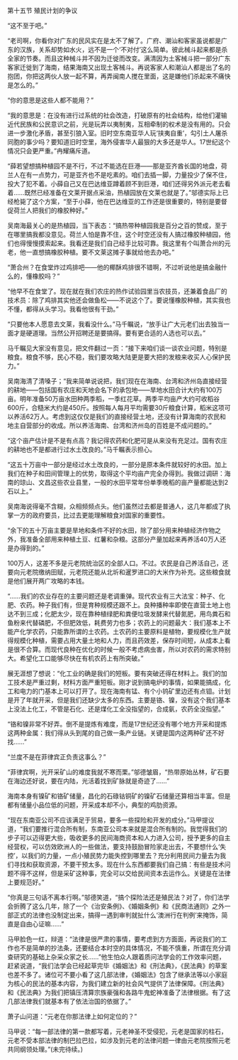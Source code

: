 

第十五节 殖民计划的争议

“这不至于吧。”

“老司啊，你看你对广东的民风实在是太不了解了。广府、潮汕和客家虽说都是广东的汉族，关系却势如水火，远不是一个‘不对付’这么简单。彼此械斗起来都是杀全家的节奏。而且这种械斗并不因为迁徙而改变。满清因为土客械斗把一部分广东客家迁徙到了海南，结果海南又出现土客械斗。再说客家人和潮汕人都是出了名的抱团，你把这两伙人放一起不算，再弄闽南人搅在里面，这是嫌他们杀起来不痛快是怎么的。”

“你的意思是这些人都不能用？”

“我的意思是：在没有进行过系统的社会改造，打破原有的社会结构，给他们灌输近代民族和公民意识之前，光是玩弄以夷制夷，互相牵制的权术是没有用的。只会进一步激化矛盾，甚至引狼入室。旧时空东南亚华人玩‘挟夷自重’，勾引土人屠杀同胞的事少吗？要知道旧时空里，海外侵害华人最狠的大多还是华人。17世纪这个情况只会更严重。”冉耀痛斥道。

“薛若望想搞种植园不是不行，不过不能选在巨港――那是亚齐酋长国的地盘，荷兰人在有一点势力，可是亚齐也不是吃素的。咱们去插一脚，力量投少了保不住，投大了犯不着。小薛自己又在巴达维亚蹲着顾不到巨港，咱们还得另外派元老去看着……既然已经准备在文莱开据点采油，热植园放在文莱也就是了。”邬德实际上已经枪毙了这个方案，“至于小薛，他在巴达维亚的工作还是很重要的，特别是要督促荷兰人把我们的橡胶种好。”

吴南海最关心的是热植园，当下表态：“搞热带种植园我是百分之百的赞成，至于在哪里搞我都没意见。荷兰人怕是靠不住，这个时空还没有人搞过橡胶种植园，他们也得慢慢摸索起来。我看还是我们自己经手比较可靠。我这里有个叫萧合州的元老，他一直想搞橡胶种植。要不文莱这摊子事就给他去办吧。”

“萧合州？在食堂炸过鸡排吧――他的椰酥鸡排很不错啊，不过听说他是搞金融什么的，懂橡胶吗？”

“他早不在食堂了。现在就在我们农庄的热作试验园里当农技员，还兼着食品厂的技术员：除了鸡排其实他还会做鱼松――不说这个了。要说懂橡胶种植，其实我也不懂，都得从头学习。我看他很有干劲。”

“只要他本人愿意去文莱，我看没什么。”马千瞩说，“放手让广大元老们出去独当一面才是硬道理。当然公开招聘还是要搞得。要有更合适的人选也可以去。”

马千瞩见大家没有意见，把文件翻过一页：“接下来咱们谈一谈农业问题，特别是粮食。粮食不够，民心不稳，我们要攻略大陆更是要大把的发粮来收买人心保护民力。”

吴南海清了清嗓子；“我来简单说说把，我们现在在海南、台湾和济州岛直接经营的耕地――包括国有农庄和天地会名下的承包地――旱地水田合计大约有100万亩。明年准备50万亩水田种两季稻，一季红花草。两季平均亩产大约可收稻谷600斤，合糙米大约是450斤。按照每人每月平均需要30斤粮食计算，稻米这项可以养活62万人。考虑到这仅仅是我们的直接经营土地，还没有计算海南的农民和地主自营部分的收成。所以养活海南、台湾和济州岛的百姓是不成问题的。”

“这个亩产估计是不是有点高？我记得农药和化肥可是从来没有充足过。国有农庄的耕地也不是都进行过水土改良的。”马千瞩表示担心。

“这五十万亩中一部分是经过水土改良的，一部分是原本条件就较好的水田。加上我们在种子和田间管理上的优势，取得这个平均亩产完全办得到。我做过调研：海南的琼山、文昌这些农业县里，一般的水田平常年份单季晚稻的亩产量都能达到2石以上。”

吴南海说得毫不含糊，众相频频点头。他们虽然过去都是普通人，这几年都成了执掌一方的政府要员，比过去更能理解粮食对国家的重要性。

“余下的五十万亩主要是旱地和条件不好的水田，除了部分用来种植经济作物之外，我准备全部用来种植土豆、红薯和杂粮。这部分产量加起来再养活40万人还是办得到的。”

100万人，这差不多是元老院统治区的全部人口。不过。农民是自己养活自己，还要向元老院缴纳田赋，元老院还能从北圻和暹罗进口的大米作为补充。这些粮食就是他们展开两广攻略的本钱。

“……我们的农业存在的主要问题还是老调重弹。现代农业有三大法宝：种子、化肥、农药。种子我们有，但是育种规模还跟不上。良种播种率即使在直营土地上也达不到三成；化肥太少，现在靠种植绿肥和粪便垃圾发酵来代替氮肥，用鸟粪石和鱼粉来代替磷肥，不但肥效低，耗费劳力也多；农药上的问题最大：我们基本上不能产化学农药，只能靠所谓的土农药。土农药的主要原料是植物，要规模化生产就得规模化种植，需要占用大量土地和人力，而且药效差，保存时间短，从成本上看是很不合算。而现代良种在优化的时候一般不考虑病虫害，所以对农药的需求特别大。希望化工口能够尽快在有机农药上有所突破。”

展无涯想了想说：“化工业的确是我们的短板。要有突破还得在材料上。我们的加工技术是严重过剩，材料方面严重短板。刚才说到搞电炉的事情，如果能搞成，化工和电力的门基本上可以打开了。现在海南有锰、有个小钨矿里边还有点钼。计划是开了年就开采，但是我们还缺少太多的东西。主要是铬、镍，没有这个我们基本上没法上化工，不管是石化、还是煤化工全没指望的，合成氨，农药全没指望。”

“铬和镍非常不好弄。倒不是提炼有难度，而是17世纪还没有哪个地方开采和提炼这两种金属：我们得从头到尾的自己做一条产业链。关键是国内这两种矿还不好找……”

“兰度不是在菲律宾正负责这事么？”

“菲律宾啊，光开采矿山的难度我就不寒而栗。”邬德皱眉，“热带原始丛林，矿石要在海边还好说，要在内陆，光活着找到矿脉就是奇迹了……”

海南本身有镍矿和铬矿储量，昌化的石碌钴铜矿的镍矿石储量还算相当丰富。但是都有储量小品位低的问题，开采成本却不小，典型的鸡肋资源。

“现在东南亚公司不应该满足于贸易，要多一些探险和开发的成分。”马甲提议道，“我们要推行混合所有制，东南亚公司本来就是混合所有制的。我觉得我们的步子可以迈得更大些，吸收更多的民间海商资本和人力进入公司，授予更多的自主经营权，可以仿效欧洲人的一些做法，要支持鼓励冒险家走出去，不要想什么‘失控’，以我们的力量，一点小殖民势力能失控到哪里去？充分利用民间力量去为我们寻找和获取资源，不要干预太多。现在什么东西都要我们自己搞：有些是技术问题不得不这样，但是采矿这种事，完全可以交给民间资本去运作么。关键是在法律上要规范好。”

“你真是三句话不离本行啊。”邬德笑道，“搞个探险法还是殖民法？对了，你们法学会折腾了这么几年，除了一个《治安条例》、《婚姻条例》和《民商法通则》之外一部正式的法律也没制定出来，搞得一遇到审判就扯什么‘澳洲行在判例’来掩饰，简直是自由心证嘛……”

马甲脸色一红，辩道：“法律是很严肃的事情，要考虑到方方面面，再说我们的工作也不是简单的抄法条，还要结合本时空的具体情况，不能不慎重，所谓在充分调查研究的基础上杂采众家之长……”他生怕众人跟着质问法学会的工作效率问题，赶紧说道，“我们法学会已经起草完毕《婚姻法》和《刑法典》，《民法典》的草案也差不多了。诸位可不要小看了这几部法律，《婚姻法》包含了继承法等以小家庭为核心的民法的基本内容，为我们建立新的社会风气提供了法律保障。《刑法典》和《民法典》为我们把镇压清算宗族豪强和各路牛鬼蛇神准备了法律根据。有了这几部法律我们就基本有了依法治国的依据了。”

萧子山问道：“元老在你那法律上如何定位的？”

马甲说：“每一部法律的第一款都写着，元老神圣不受侵犯，元老是国家的柱石，元老不受本部法律的制巴拉巴拉，如涉及到元老的法律问题一律由元老院按照元老共同纲领处理。”(未完待续。)

